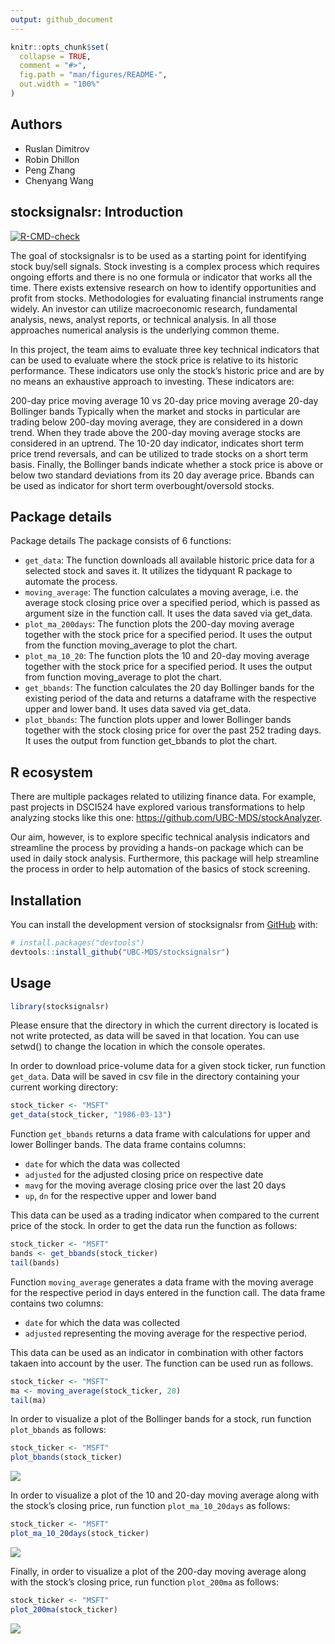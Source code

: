 ```yaml
---
output: github_document
---
```


<!-- README.md is generated from README.Rmd. Please edit that file -->

```r
knitr::opts_chunk$set(
  collapse = TRUE,
  comment = "#>",
  fig.path = "man/figures/README-",
  out.width = "100%"
)
```

## Authors

-   Ruslan Dimitrov
-   Robin Dhillon
-   Peng Zhang
-   Chenyang Wang

## stocksignalsr: Introduction

<!-- badges: start -->

[![R-CMD-check](https://github.com/UBC-MDS/stocksignalsr/actions/workflows/R-CMD-check.yaml/badge.svg)](https://github.com/UBC-MDS/stocksignalsr/actions/workflows/R-CMD-check.yaml)

<!-- badges: end -->

The goal of stocksignalsr is to be used as a starting point for identifying stock buy/sell signals. Stock investing is a complex process which requires ongoing efforts and there is no one formula or indicator that works all the time. There exists extensive research on how to identify opportunities and profit from stocks. Methodologies for evaluating financial instruments range widely. An investor can utilize macroeconomic research, fundamental analysis, news, analyst reports, or technical analysis. In all those approaches numerical analysis is the underlying common theme.

In this project, the team aims to evaluate three key technical indicators that can be used to evaluate where the stock price is relative to its historic performance. These indicators use only the stock's historic price and are by no means an exhaustive approach to investing. These indicators are:

200-day price moving average 10 vs 20-day price moving average 20-day Bollinger bands Typically when the market and stocks in particular are trading below 200-day moving average, they are considered in a down trend. When they trade above the 200-day moving average stocks are considered in an uptrend. The 10-20 day indicator, indicates short term price trend reversals, and can be utilized to trade stocks on a short term basis. Finally, the Bollinger bands indicate whether a stock price is above or below two standard deviations from its 20 day average price. Bbands can be used as indicator for short term overbought/oversold stocks.

## Package details

Package details The package consists of 6 functions:

-   `get_data`: The function downloads all available historic price data for a selected stock and saves it. It utilizes the tidyquant R package to automate the process.
-   `moving_average`: The function calculates a moving average, i.e. the average stock closing price over a specified period, which is passed as argument size in the function call. It uses the data saved via get_data.
-   `plot_ma_200days`: The function plots the 200-day moving average together with the stock price for a specified period. It uses the output from the function moving_average to plot the chart.
-   `plot_ma_10_20`: The function plots the 10 and 20-day moving average together with the stock price for a specified period. It uses the output from function moving_average to plot the chart.
-   `get_bbands`: The function calculates the 20 day Bollinger bands for the existing period of the data and returns a dataframe with the respective upper and lower band. It uses data saved via get_data.
-   `plot_bbands`: The function plots upper and lower Bollinger bands together with the stock closing price for over the past 252 trading days. It uses the output from function get_bbands to plot the chart.

## R ecosystem

There are multiple packages related to utilizing finance data. For example, past projects in DSCI524 have explored various transformations to help analyzing stocks like this one: <https://github.com/UBC-MDS/stockAnalyzer>.

Our aim, however, is to explore specific technical analysis indicators and streamline the process by providing a hands-on package which can be used in daily stock analysis. Furthermore, this package will help streamline the process in order to help automation of the basics of stock screening.

## Installation

You can install the development version of stocksignalsr from [GitHub](https://github.com/) with:

``` r
# install.packages("devtools")
devtools::install_github("UBC-MDS/stocksignalsr")
```

## Usage

```r
library(stocksignalsr)
```

Please ensure that the directory in which the current directory is located is not write protected, as data will be saved in that location. You can use setwd() to change the location in which the console operates.

In order to download price-volume data for a given stock ticker, run function `get_data`. Data will be saved in csv file in the directory containing your current working directory:

```r
stock_ticker <- "MSFT"
get_data(stock_ticker, "1986-03-13")
```

Function `get_bbands` returns a data frame with calculations for upper and lower Bollinger bands. The data frame contains columns:

-   `date` for which the data was collected
-   `adjusted` for the adjusted closing price on respective date
-   `mavg` for the moving average closing price over the last 20 days
-   `up`, `dn` for the respective upper and lower band

This data can be used as a trading indicator when compared to the current price of the stock. In order to get the data run the function as follows:

```r
stock_ticker <- "MSFT"
bands <- get_bbands(stock_ticker)
tail(bands)
```

Function `moving_average` generates a data frame with the moving average for the respective period in days entered in the function call. The data frame contains two columns:

-   `date` for which the data was collected
-   `adjusted` representing the moving average for the respective period.

This data can be used as an indicator in combination with other factors takaen into account by the user. The function can be used run as follows.

```r
stock_ticker <- "MSFT"
ma <- moving_average(stock_ticker, 20)
tail(ma)
```

In order to visualize a plot of the Bollinger bands for a stock, run function `plot_bbands` as follows:

```r
stock_ticker <- "MSFT"
plot_bbands(stock_ticker)
```

![](man/figures/README-unnamed-chunk-4-1.png)

In order to visualize a plot of the 10 and 20-day moving average along with the stock's closing price, run function `plot_ma_10_20days` as follows:

```r
stock_ticker <- "MSFT"
plot_ma_10_20days(stock_ticker)
```

![](man/figures/README-unnamed-chunk-7-1.png)


Finally, in order to visualize a plot of the 200-day moving average along with the stock's closing price, run function `plot_200ma` as follows:

```r
stock_ticker <- "MSFT"
plot_200ma(stock_ticker)
```

![](man/figures/README-unnamed-chunk-8-1.png)
